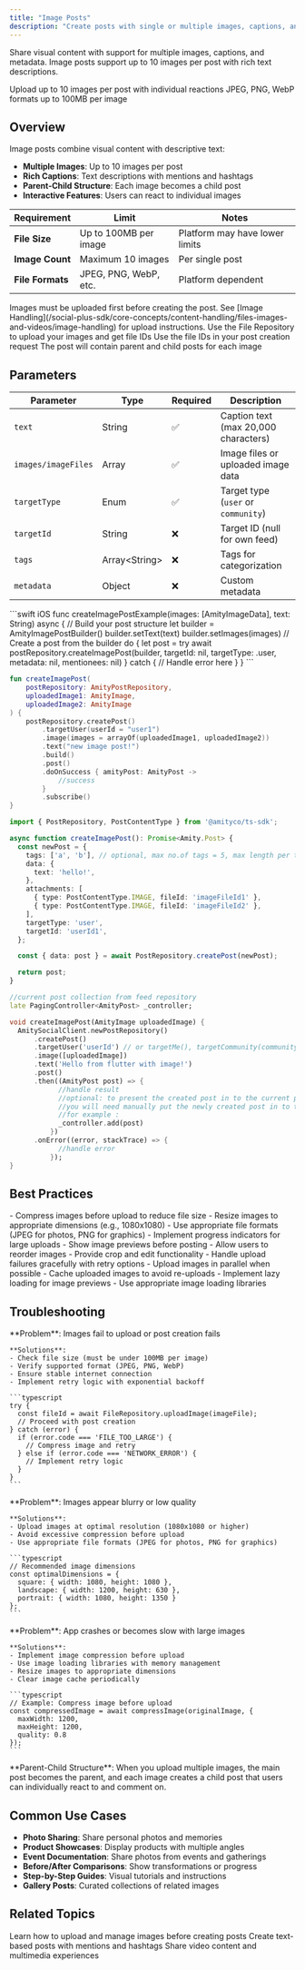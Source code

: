 ```yaml
---
title: "Image Posts"
description: "Create posts with single or multiple images, captions, and rich media support"
---
```


Share visual content with support for multiple images, captions, and metadata. Image posts support up to 10 images per post with rich text descriptions.

<CardGroup cols={2}>
  <Card title="Multiple Images" icon="images">
    Upload up to 10 images per post with individual reactions
  </Card>
  <Card title="Rich Media Support" icon="image">
    JPEG, PNG, WebP formats up to 100MB per image
  </Card>
</CardGroup>

## Overview

Image posts combine visual content with descriptive text:

- **Multiple Images**: Up to 10 images per post
- **Rich Captions**: Text descriptions with mentions and hashtags
- **Parent-Child Structure**: Each image becomes a child post
- **Interactive Features**: Users can react to individual images

| Requirement | Limit | Notes |
|-------------|-------|-------|
| **File Size** | Up to 100MB per image | Platform may have lower limits |
| **Image Count** | Maximum 10 images | Per single post |
| **File Formats** | JPEG, PNG, WebP, etc. | Platform dependent |


<Warning>
Images must be uploaded first before creating the post. See [Image Handling](/social-plus-sdk/core-concepts/content-handling/files-images-and-videos/image-handling) for upload instructions.
</Warning>

<Steps>
  <Step title="Upload Images">
    Use the File Repository to upload your images and get file IDs
  </Step>
  <Step title="Create Post">
    Use the file IDs in your post creation request
  </Step>
  <Step title="Handle Response">
    The post will contain parent and child posts for each image
  </Step>
</Steps>

## Parameters

| Parameter | Type | Required | Description |
|-----------|------|----------|-------------|
| `text` | String | ✅ | Caption text (max 20,000 characters) |
| `images/imageFiles` | Array | ✅ | Image files or uploaded image data |
| `targetType` | Enum | ✅ | Target type (`user` or `community`) |
| `targetId` | String | ❌ | Target ID (null for own feed) |
| `tags` | Array\<String\> | ❌ | Tags for categorization |
| `metadata` | Object | ❌ | Custom metadata |


<CodeGroup>
```swift iOS
func createImagePostExample(images: [AmityImageData], text: String) async {
    // Build your post structure
    let builder = AmityImagePostBuilder()
    builder.setText(text)
    builder.setImages(images)
    // Create a post from the builder
    do {
        let post = try await postRepository.createImagePost(builder, targetId: nil, targetType: .user, metadata: nil, mentionees: nil)
    } catch {
        // Handle error here
    }
}
```

```kotlin Android
fun createImagePost(
    postRepository: AmityPostRepository,
    uploadedImage1: AmityImage,
    uploadedImage2: AmityImage
) {
    postRepository.createPost()
        .targetUser(userId = "user1")
        .image(images = arrayOf(uploadedImage1, uploadedImage2))
        .text("new image post!")
        .build()
        .post()
        .doOnSuccess { amityPost: AmityPost ->
            //success
        }
        .subscribe()
}
```

```typescript TypeScript
import { PostRepository, PostContentType } from '@amityco/ts-sdk';

async function createImagePost(): Promise<Amity.Post> {
  const newPost = {
    tags: ['a', 'b'], // optional, max no.of tags = 5, max length per tag = 24 chars
    data: {
      text: 'hello!',
    },
    attachments: [
      { type: PostContentType.IMAGE, fileId: 'imageFileId1' },
      { type: PostContentType.IMAGE, fileId: 'imageFileId2' },
    ],
    targetType: 'user',
    targetId: 'userId1',
  };

  const { data: post } = await PostRepository.createPost(newPost);

  return post;
}
```

```dart Flutter
//current post collection from feed repository
late PagingController<AmityPost> _controller;

void createImagePost(AmityImage uploadedImage) {
  AmitySocialClient.newPostRepository()
      .createPost()
      .targetUser('userId') // or targetMe(), targetCommunity(communityId: String)
      .image([uploadedImage])
      .text('Hello from flutter with image!')
      .post()
      .then((AmityPost post) => {
            //handle result
            //optional: to present the created post in to the current post collection
            //you will need manually put the newly created post in to the collection
            //for example :
            _controller.add(post)
          })
      .onError((error, stackTrace) => {
            //handle error
          });
}
```


</CodeGroup>

## Best Practices

<AccordionGroup>
  <Accordion title="Image Optimization">
    - Compress images before upload to reduce file size
    - Resize images to appropriate dimensions (e.g., 1080x1080)
    - Use appropriate file formats (JPEG for photos, PNG for graphics)
    - Implement progress indicators for large uploads
  </Accordion>
  
  <Accordion title="User Experience">
    - Show image previews before posting
    - Allow users to reorder images
    - Provide crop and edit functionality
    - Handle upload failures gracefully with retry options
  </Accordion>
  
  <Accordion title="Performance">
    - Upload images in parallel when possible
    - Cache uploaded images to avoid re-uploads
    - Implement lazy loading for image previews
    - Use appropriate image loading libraries
  </Accordion>
</AccordionGroup>

## Troubleshooting

<AccordionGroup>
  <Accordion title="Image Upload Failures" icon="upload">
    **Problem**: Images fail to upload or post creation fails
    
    **Solutions**:
    - Check file size (must be under 100MB per image)
    - Verify supported format (JPEG, PNG, WebP)
    - Ensure stable internet connection
    - Implement retry logic with exponential backoff
    
    ```typescript
    try {
      const fileId = await FileRepository.uploadImage(imageFile);
      // Proceed with post creation
    } catch (error) {
      if (error.code === 'FILE_TOO_LARGE') {
        // Compress image and retry
      } else if (error.code === 'NETWORK_ERROR') {
        // Implement retry logic
      }
    }
    ```
  </Accordion>
  
  <Accordion title="Image Quality Issues" icon="image">
    **Problem**: Images appear blurry or low quality
    
    **Solutions**:
    - Upload images at optimal resolution (1080x1080 or higher)
    - Avoid excessive compression before upload
    - Use appropriate file formats (JPEG for photos, PNG for graphics)
    
    ```typescript
    // Recommended image dimensions
    const optimalDimensions = {
      square: { width: 1080, height: 1080 },
      landscape: { width: 1200, height: 630 },
      portrait: { width: 1080, height: 1350 }
    };
    ```
  </Accordion>
  
  <Accordion title="Memory Issues" icon="memory">
    **Problem**: App crashes or becomes slow with large images
    
    **Solutions**:
    - Implement image compression before upload
    - Use image loading libraries with memory management
    - Resize images to appropriate dimensions
    - Clear image cache periodically
    
    ```typescript
    // Example: Compress image before upload
    const compressedImage = await compressImage(originalImage, {
      maxWidth: 1200,
      maxHeight: 1200,
      quality: 0.8
    });
    ```
  </Accordion>
</AccordionGroup>


<Info>
**Parent-Child Structure**: When you upload multiple images, the main post becomes the parent, and each image creates a child post that users can individually react to and comment on.
</Info>

## Common Use Cases

- **Photo Sharing**: Share personal photos and memories
- **Product Showcases**: Display products with multiple angles
- **Event Documentation**: Share photos from events and gatherings
- **Before/After Comparisons**: Show transformations or progress
- **Step-by-Step Guides**: Visual tutorials and instructions
- **Gallery Posts**: Curated collections of related images

## Related Topics

<CardGroup cols={3}>
  <Card title="Image Upload" href="/social-plus-sdk/core-concepts/content-handling/files-images-and-videos/image-handling" icon="upload">
    Learn how to upload and manage images before creating posts
  </Card>
  <Card title="Text Posts" href="./text-post" icon="text">
    Create text-based posts with mentions and hashtags
  </Card>
  <Card title="Video Posts" href="./video-post" icon="video">
    Share video content and multimedia experiences
  </Card>
</CardGroup>





